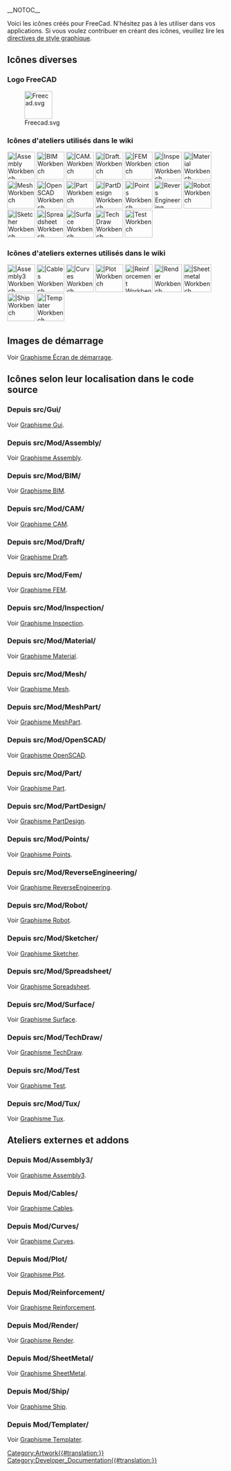 __NOTOC__
<languages/>

Voici les icônes créés pour FreeCad. N'hésitez pas à les utiliser dans vos applications. Si vous voulez contribuer en créant des icônes, veuillez lire les [[Artwork_Guidelines/fr|directives de style graphique]].

<span id="Miscellaneous_icons"></span>
== Icônes diverses ==

<span id="FreeCAD_logo"></span>
=== Logo FreeCAD ===

[[Image:Freecad.svg|64px]]

<span id="Workbench_icons_used_in_the_wiki"></span>
=== Icônes d'ateliers utilisés dans le wiki ===

[[Image:Workbench_Assembly.svg|64px||Assembly Workbench]]
[[Image:Workbench_BIM.svg|64px||BIM Workbench]]
[[Image:Workbench_CAM.svg|64px||CAM. Workbench]]
[[Image:Workbench_Draft.svg|64px||Draft. Workbench]]
[[Image:Workbench_FEM.svg|64px||FEM Workbench]]
[[Image:Workbench_Inspection.svg|64px||Inspection Workbench]]
[[Image:Workbench_Material.svg|64px||Material Workbench]]
[[Image:Workbench_Mesh.svg|64px||Mesh Workbench]]
[[Image:Workbench_OpenSCAD.svg|64px||OpenSCAD Workbench]]
[[Image:Workbench_Part.svg|64px||Part Workbench]]
[[Image:Workbench_PartDesign.svg|64px||PartDesign Workbench]]
[[Image:Workbench_Points.svg|64px||Points Workbench]]
[[Image:Workbench_Reverse_Engineering.svg|64px||Revers Engineering Workbench]]
[[Image:Workbench_Robot.svg|64px||Robot Workbench]]
[[Image:Workbench_Sketcher.svg|64px||Sketcher Workbench]]
[[Image:Workbench_Spreadsheet.svg|64px||Spreadsheet Workbench]]
[[Image:Workbench_Surface.svg|64px||Surface Workbench]]
[[Image:Workbench_TechDraw.svg|64px||TechDraw Workbench]]
[[Image:Workbench_Test.svg|64px||Test Workbench]]

<span id="External_workbench_icons_used_in_the_wiki"></span>
=== Icônes d'ateliers externes utilisés dans le wiki ===

[[Image:Assembly3_workbench_icon.svg|64px||Assembly3 Workbench]]
[[Image:Cables workbench icon.svg|64px||Cables Workbench]]
[[Image:Curves workbench icon.svg|64px||Curves Workbench]]
[[Image:Workbench_Plot.svg|64px||Plot Workbench]]
[[Image:Reinforcement_Workbench.svg‎|64px||Reinforcement Workbench]]
[[Image:Render_workbench_icon.svg‎‎|64px||Render Workbench]]
[[Image:Sheetmetal_workbench_icon.svg|64px||Sheetmetal Workbench]]
[[Image:Workbench_Ship.svg|64px||Ship Workbench]]
[[Image:Templater_workbench_icon.svg‎‎|64px||Templater Workbench]]

<span id="Splash_screens"></span>
== Images de démarrage ==

Voir [[Artwork_Splash_screen/fr|Graphisme Écran de démarrage]].

<span id="Icons_by_their_location_in_the_source_code"></span>
== Icônes selon leur localisation dans le code source ==

<span id="From_src/Gui/"></span>
=== Depuis src/Gui/ ===

Voir [[Artwork_Gui/fr|Graphisme Gui]].

<span id="From_src/Mod/Assembly/"></span>
===Depuis src/Mod/Assembly/===

Voir [[Artwork_Assembly/fr|Graphisme Assembly]].

<span id="From_src/Mod/BIM/"></span>
=== Depuis src/Mod/BIM/===

Voir [[Artwork_BIM/fr|Graphisme BIM]].

<span id="From_src/Mod/CAM/"></span>
===Depuis src/Mod/CAM/===

Voir [[Artwork_CAM/fr|Graphisme CAM]].

<span id="From_src/Mod/Draft/"></span>
=== Depuis src/Mod/Draft/ ===

Voir [[Artwork_Draft/fr|Graphisme Draft]].

<span id="From_src/Mod/Fem/"></span>
=== Depuis src/Mod/Fem/ ===

Voir [[Artwork_Fem/fr|Graphisme FEM]].

<span id="From_src/Mod/Inspection/"></span>
=== Depuis src/Mod/Inspection/ ===

Voir [[Artwork_Inspection/fr|Graphisme Inspection]].

<span id="From_src/Mod/Material/"></span>
=== Depuis src/Mod/Material/ ===

Voir [[Artwork_Material/fr|Graphisme Material]].

<span id="From_src/Mod/Mesh/"></span>
=== Depuis src/Mod/Mesh/ ===

Voir [[Artwork_Mesh/fr|Graphisme Mesh]].

<span id="From_src/Mod/MeshPart/"></span>
=== Depuis src/Mod/MeshPart/ ===

Voir [[Artwork_MeshPart/fr|Graphisme MeshPart]].

<span id="From_src/Mod/OpenSCAD/"></span>
=== Depuis src/Mod/OpenSCAD/ ===

Voir [[Artwork_OpenSCAD/fr|Graphisme OpenSCAD]].

<span id="From_src/Mod/Part/"></span>
=== Depuis src/Mod/Part/ ===

Voir [[Artwork_Part/fr|Graphisme Part]].

<span id="From_src/Mod/PartDesign/"></span>
=== Depuis src/Mod/PartDesign/ ===

Voir [[Artwork PartDesign/fr|Graphisme PartDesign]].

<span id="From_src/Mod/Points/"></span>
=== Depuis src/Mod/Points/ ===

Voir [[Artwork_Points/fr|Graphisme Points]].

<span id="From_src/Mod/ReverseEngineering/"></span>
=== Depuis src/Mod/ReverseEngineering/ ===

Voir [[Artwork_ReverseEngineering/fr|Graphisme ReverseEngineering]].

<span id="From_src/Mod/Robot/"></span>
=== Depuis src/Mod/Robot/ ===

Voir [[Artwork_Robot/fr|Graphisme Robot]].

<span id="From_src/Mod/Sketcher/"></span>
=== Depuis src/Mod/Sketcher/ ===

Voir [[Artwork_Sketcher/fr|Graphisme Sketcher]].

<span id="From_src/Mod/Spreadsheet/"></span>
=== Depuis src/Mod/Spreadsheet/ ===

Voir [[Artwork_Spreadsheet/fr|Graphisme Spreadsheet]].

<span id="From_src/Mod/Surface/"></span>
=== Depuis src/Mod/Surface/ ===

Voir [[Artwork_Surface/fr|Graphisme Surface]].

<span id="From_src/Mod/TechDraw/"></span>
=== Depuis src/Mod/TechDraw/ ===

Voir [[Artwork_TechDraw/fr|Graphisme TechDraw]].

<span id="From_src/Mod/Test/"></span>
===Depuis src/Mod/Test===

Voir [[Artwork_Test/fr|Graphisme Test]].

<span id="From_src/Mod/Tux/"></span>
=== Depuis src/Mod/Tux/ ===

Voir [[Artwork_Tux/fr|Graphisme Tux]].

<span id="External_workbenches_and_addons"></span>
== Ateliers externes et addons ==

<span id="From_Mod/Assembly3/"></span>
===Depuis Mod/Assembly3/===

Voir [[Artwork_Assembly3/fr|Graphisme Assembly3]].

<span id="From_Mod/Cables/"></span>
=== Depuis Mod/Cables/===

Voir [[Artwork_Cables/fr|Graphisme Cables]].

<span id="From_Mod/Curves/"></span>
=== Depuis Mod/Curves/===

Voir [[Artwork_Curves/fr|Graphisme Curves]].

<span id="From_Mod/Plot/"></span>
===Depuis Mod/Plot/===

Voir [[Artwork_Plot/fr|Graphisme Plot]].

<span id="From_Mod/Reinforcement/"></span>
=== Depuis Mod/Reinforcement/ ===

Voir [[Artwork_Reinforcement/fr|Graphisme Reinforcement]].

<span id="From_Mod/Render/"></span>
=== Depuis Mod/Render/=== 

Voir [[Artwork_Render/fr|Graphisme Render]].

<span id="From_Mod/SheetMetal/"></span>
===Depuis Mod/SheetMetal/===

Voir [[Artwork_SheetMetal/fr|Graphisme SheetMetal]].

<span id="From_Mod/Ship/"></span>
===Depuis Mod/Ship/===

Voir [[Artwork_Ship/fr|Graphisme Ship]].

<span id="From_Mod/Templater/"></span>
=== Depuis Mod/Templater/===

Voir [[Artwork_Templater/fr|Graphisme Templater]].


[[Category:Artwork{{#translation:}}]]
[[Category:Developer_Documentation{{#translation:}}]]